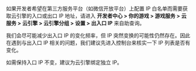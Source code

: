如果开发者希望在第三方服务平台（如微信开放平台）上配置 IP 白名单而需要获取云引擎的入口或出口 IP 地址，请进入 **开发者中心 > 你的游戏 > 游戏服务 > 云服务 > 云引擎 > 云引擎分组 > 设置 > 出入口 IP** 来自助查询。

我们会尽可能减少出入口 IP 的变化频率，但 IP 突然变换的可能性仍然存在。因此在遇到与出入口 IP 相关的问题，我们建议先进入控制台来核实一下 IP 列表是否有变化。

如需保持入口 IP 不变，建议为云引擎绑定独立 IP。
